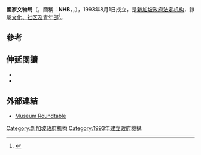 {{Infobox government agency
|agency_name     = 國家文物局
|logo            =
|logo_width      =
|logo_caption    = 
|formed          = {{Start date and age|df=yes|1993|08|01}}
|preceding1      =  National Archives, National Museum and Oral History Department
|dissolved       =
|superseding     =
|jurisdiction    = [[新加坡政府|新加坡]]<ref>{{Singapore legislation|title=National Library Board Act|cap=197}}</ref>
|employees       =
|budget          = $1.04億 [[SGD|SGD]] (2010)
|headquarters    =
|chief1_name     = Yeoh Chee Yan
|chief1_position = Chairman of the Board
|chief2_name     = Chang Hwee Nee
|chief2_position = Chief Executive Officer
|parent_agency   = [[新加坡文化、社区及青年部|文化、社区及青年部]]
|child1_agency   =[[新加坡國家博物院|新加坡國家博物院]]
|website         = {{url|www.nhb.gov.sg}}
|footnotes       =
|seal=|chief3_name=|chief3_position=|chief4_name=Alvin Tan|chief4_position=Deputy Chief Executive - Policy & Community|chief5_name=Chan Yin Teng, Jennifer|chief5_position=Deputy Chief Executive - Corporate Development|chief6_name=Ting Wei Jin Kennie|chief6_position=Group Director - Museums|chief7_name=|chief7_position=|chief8_name=|chief8_position=|chief9_name=|chief9_position=|parent_department=|native_name_a={{lang|zh|国家文物局}}|child2_agency=[[亚洲文明博物馆|亚洲文明博物馆]]|minister1_name=[[傅海燕|傅海燕]]|minister1_pfo=[[新加坡文化、社区及青年部|
文化、社区及青年部部长]]|deputyminister1_name=[[沈颖|沈颖]]|deputyminister2_name={{le|马炎庆|Baey Yam Keng}}|deputyminister1_pfo=文化、社区及青年部高级政务部长|deputyminister2_pfo=國會高級秘書
}}

'''國家文物局'''（{{lang-en|''National Heritage Board''}}，簡稱：'''NHB'''，{{lang-ms|Lembaga Warisan Negara}}，{{lang-ta|தேசிய மரபுடைமைக் கழகம்}}），1993年8月1日成立，是[[新加坡政府法定机构|新加坡政府法定机构]]，隸屬[[新加坡文化、社区及青年部|文化、社区及青年部]]<ref>{{cite web|url=https://www.nhb.gov.sg/who-we-are/about-us|title=About NHB|publisher=National Heritage Board|accessdate=2018-11-17|archive-date=2018-11-17|archive-url=https://web.archive.org/web/20181117193215/https://www.nhb.gov.sg/who-we-are/about-us|dead-url=no}}</ref>。

== 參考 ==
{{reflist}}

== 伸延閱讀 ==
*{{Cite book|title=Annual report|author= National Heritage Board|year= 1993|publisher=|isbn=|location=Sinagapore|pages=|oclc=924121352}}
*{{cite book|title= Symposium on the Cultural Heritage of Singapore, November 1975|location= Singapore |others= Institute of Humanities and Social Sciences, College of Graduate Studies, Nanyang University (original issuer) |publisher= HathiTrust Digital Library|year= 2011|id= MiAaHDL|oclc= 1002723102}}

== 外部連結 ==
{{Commons category|National Heritage Board (Singapore)}}

*[http://www.museums.com.sg/ Museum Roundtable]{{Wayback|url=http://www.museums.com.sg/ |date=20180326120556 }}

{{Authority control}}

[[Category:新加坡政府机构|Category:新加坡政府机构]]
[[Category:1993年建立政府機構|Category:1993年建立政府機構]]